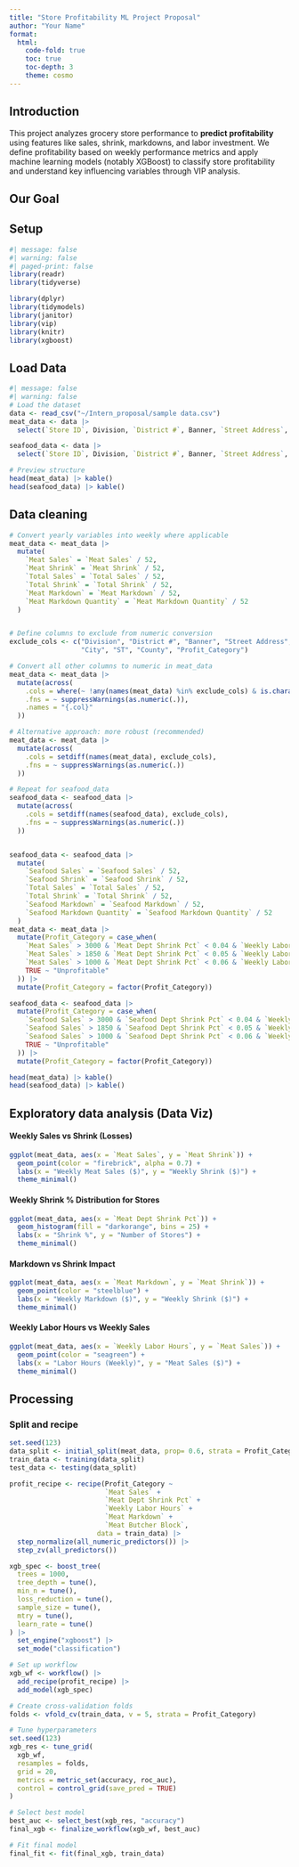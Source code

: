 ```yaml
---
title: "Store Profitability ML Project Proposal"
author: "Your Name"
format:
  html:
    code-fold: true
    toc: true
    toc-depth: 3
    theme: cosmo
---
```


## Introduction

This project analyzes grocery store performance to **predict profitability** using features like sales, shrink, markdowns, and labor investment. We define profitability based on weekly performance metrics and apply machine learning models (notably XGBoost) to classify store profitability and understand key influencing variables through VIP analysis.

## Our Goal

## Setup

```r
#| message: false
#| warning: false
#| paged-print: false
library(readr)
library(tidyverse)

library(dplyr)
library(tidymodels)
library(janitor)
library(vip)
library(knitr)
library(xgboost)
```

## Load Data

```r
#| message: false
#| warning: false
# Load the dataset
data <- read_csv("~/Intern_proposal/sample data.csv") 
meat_data <- data |>
  select(`Store ID`, Division, `District #`, Banner, `Street Address`, City, ST, ZIP, County,  `Meat Sales`, `Total Sales`, `Meat Shrink`, `Total Shrink`, `Meat Dept Shrink Pct`, `Meat Pct of Total Shrink`, `Meat Butcher Block`, `Total Butcher Block Length`, `Meat Markdown`,	`Meat Markdown Quantity`, `Weekly Labor Hours`)

seafood_data <- data |>
  select(`Store ID`, Division, `District #`, Banner, `Street Address`, City, ST, ZIP, County,  `Seafood Sales`, `Total Sales`, `Seafood Shrink`, `Total Shrink`, `Seafood Dept Shrink Pct`, `Seafood Pct of Total Shrink`, `Seafood Butcher Block`, `Total Butcher Block Length`, `Seafood Markdown`,	`Seafood Markdown Quantity`, `Weekly Labor Hours`)

# Preview structure
head(meat_data) |> kable()
head(seafood_data) |> kable()

```

## Data cleaning

```r
# Convert yearly variables into weekly where applicable
meat_data <- meat_data |>
  mutate(
    `Meat Sales` = `Meat Sales` / 52,
    `Meat Shrink` = `Meat Shrink` / 52,
    `Total Sales` = `Total Sales` / 52,
    `Total Shrink` = `Total Shrink` / 52,
    `Meat Markdown` = `Meat Markdown` / 52,
    `Meat Markdown Quantity` = `Meat Markdown Quantity` / 52
  )


# Define columns to exclude from numeric conversion
exclude_cols <- c("Division", "District #", "Banner", "Street Address", 
                  "City", "ST", "County", "Profit_Category")

# Convert all other columns to numeric in meat_data
meat_data <- meat_data |>
  mutate(across(
    .cols = where(~ !any(names(meat_data) %in% exclude_cols) & is.character(.) | is.factor(.)),
    .fns = ~ suppressWarnings(as.numeric(.)),
    .names = "{.col}"
  ))

# Alternative approach: more robust (recommended)
meat_data <- meat_data |>
  mutate(across(
    .cols = setdiff(names(meat_data), exclude_cols),
    .fns = ~ suppressWarnings(as.numeric(.))
  ))

# Repeat for seafood_data
seafood_data <- seafood_data |>
  mutate(across(
    .cols = setdiff(names(seafood_data), exclude_cols),
    .fns = ~ suppressWarnings(as.numeric(.))
  ))


seafood_data <- seafood_data |>
  mutate(
    `Seafood Sales` = `Seafood Sales` / 52,
    `Seafood Shrink` = `Seafood Shrink` / 52,
    `Total Sales` = `Total Sales` / 52,
    `Total Shrink` = `Total Shrink` / 52,
    `Seafood Markdown` = `Seafood Markdown` / 52,
    `Seafood Markdown Quantity` = `Seafood Markdown Quantity` / 52
  )
meat_data <- meat_data |>
  mutate(Profit_Category = case_when(
    `Meat Sales` > 3000 & `Meat Dept Shrink Pct` < 0.04 & `Weekly Labor Hours` > 84 ~ "High",
    `Meat Sales` > 1850 & `Meat Dept Shrink Pct` < 0.05 & `Weekly Labor Hours` >= 52 ~ "Medium",
    `Meat Sales` > 1000 & `Meat Dept Shrink Pct` < 0.06 & `Weekly Labor Hours` >= 27 ~ "Low",
    TRUE ~ "Unprofitable"
  )) |>
  mutate(Profit_Category = factor(Profit_Category))

seafood_data <- seafood_data |>
  mutate(Profit_Category = case_when(
    `Seafood Sales` > 3000 & `Seafood Dept Shrink Pct` < 0.04 & `Weekly Labor Hours` > 84 ~ "High",
    `Seafood Sales` > 1850 & `Seafood Dept Shrink Pct` < 0.05 & `Weekly Labor Hours` >= 52 ~ "Medium",
    `Seafood Sales` > 1000 & `Seafood Dept Shrink Pct` < 0.06 & `Weekly Labor Hours` >= 27 ~ "Low",
    TRUE ~ "Unprofitable"
  )) |>
  mutate(Profit_Category = factor(Profit_Category))

head(meat_data) |> kable()
head(seafood_data) |> kable()
```

## Exploratory data analysis (Data Viz)

#### Weekly Sales vs Shrink (Losses)

```r
ggplot(meat_data, aes(x = `Meat Sales`, y = `Meat Shrink`)) +
  geom_point(color = "firebrick", alpha = 0.7) +
  labs(x = "Weekly Meat Sales ($)", y = "Weekly Shrink ($)") +
  theme_minimal()
```

#### Weekly Shrink % Distribution for Stores

```r
ggplot(meat_data, aes(x = `Meat Dept Shrink Pct`)) +
  geom_histogram(fill = "darkorange", bins = 25) +
  labs(x = "Shrink %", y = "Number of Stores") +
  theme_minimal()
```

#### Markdown vs Shrink Impact

```r
ggplot(meat_data, aes(x = `Meat Markdown`, y = `Meat Shrink`)) +
  geom_point(color = "steelblue") +
  labs(x = "Weekly Markdown ($)", y = "Weekly Shrink ($)") +
  theme_minimal()
```

#### Weekly Labor Hours vs Weekly Sales

```r
ggplot(meat_data, aes(x = `Weekly Labor Hours`, y = `Meat Sales`)) +
  geom_point(color = "seagreen") +
  labs(x = "Labor Hours (Weekly)", y = "Meat Sales ($)") +
  theme_minimal()
```

## Processing

### Split and recipe

```r
set.seed(123)
data_split <- initial_split(meat_data, prop= 0.6, strata = Profit_Category)
train_data <- training(data_split)
test_data <- testing(data_split)

profit_recipe <- recipe(Profit_Category ~ 
                        `Meat Sales` + 
                        `Meat Dept Shrink Pct` + 
                        `Weekly Labor Hours` +
                        `Meat Markdown` +
                        `Meat Butcher Block`,
                      data = train_data) |>
  step_normalize(all_numeric_predictors()) |>
  step_zv(all_predictors())

```

```r
xgb_spec <- boost_tree(
  trees = 1000,
  tree_depth = tune(),
  min_n = tune(),
  loss_reduction = tune(),
  sample_size = tune(),
  mtry = tune(),
  learn_rate = tune()
) |>
  set_engine("xgboost") |>
  set_mode("classification")

# Set up workflow
xgb_wf <- workflow() |>
  add_recipe(profit_recipe) |>
  add_model(xgb_spec)

# Create cross-validation folds
folds <- vfold_cv(train_data, v = 5, strata = Profit_Category)

# Tune hyperparameters
set.seed(123)
xgb_res <- tune_grid(
  xgb_wf,
  resamples = folds,
  grid = 20,
  metrics = metric_set(accuracy, roc_auc),
  control = control_grid(save_pred = TRUE)
)

# Select best model
best_auc <- select_best(xgb_res, "accuracy")
final_xgb <- finalize_workflow(xgb_wf, best_auc)

# Fit final model
final_fit <- fit(final_xgb, train_data)

```

\
